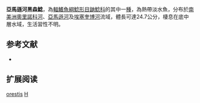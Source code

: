{{Speciesbox
| name = 亞馬遜河黑森鯰
| image = 
| image_width = 250px
| image_caption = 
| status = NE
| status_system = IUCN3.1
| genus = Hassar
| species = orestis
| authority = [[Steindachner|Steindachner]], 1875
| synonyms = *''Oxydoras orestis'', Steindachner, 1875
*''Hemidoras notospilus'', Eigenmann, 1912
*''Hassar notospilus'', Eigenmann, 1912
}}

'''亞馬遜河黑森鯰'''，為[[輻鰭魚綱|輻鰭魚綱]][[鯰形目|鯰形目]][[鼬鯰科|鼬鯰科]]的其中一[[種|種]]，為熱帶淡水魚，分布於[[南美洲|南美洲]][[奧里諾科河|奧里諾科河]]、[[亞馬遜河|亞馬遜河]]及[[埃塞奎博河|埃塞奎博河]]流域，體長可達24.7公分，棲息在底中層水域，生活習性不明。

==参考文献==
*{{FishBase_species|genus=Hassar|species=orestis|year=2015|month=7}}

== 扩展阅读 ==
{{refbegin}}
{{wikispecies-inline|Hassar orestis|亞馬遜河黑森鯰}}
{{refend}}
{{Taxonbar|from=Q3757986}}

[[Category:黑森鯰屬|orestis]]
[[Category:1875年描述的魚類|H]]